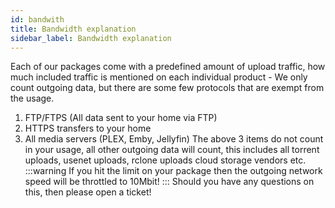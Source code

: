 ```yaml
---
id: bandwith
title: Bandwidth explanation
sidebar_label: Bandwidth explanation
---
```

Each of our packages come with a predefined amount of upload traffic, how much included traffic is mentioned on each individual product - We only count outgoing data, but there are some few protocols that are exempt from the usage.
1. FTP/FTPS (All data sent to your home via FTP)
2. HTTPS transfers to your home
3. All media servers (PLEX, Emby, Jellyfin)
The above 3 items do not count in your usage, all other outgoing data will count, this includes all torrent uploads, usenet uploads, rclone uploads cloud storage vendors etc.
:::warning
If you hit the limit on your package then the outgoing network speed will be throttled to 10Mbit!
:::
Should you have any questions on this, then please open a ticket!